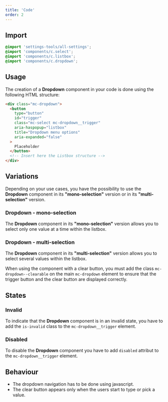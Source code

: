 ```yaml
---
title: 'Code'
order: 2
---
```


## Import

```scss
@import 'settings-tools/all-settings';
@import 'components/c.select';
@import 'components/c.listbox';
@import 'components/c.dropdown';
```

## Usage

The creation of a **Dropdown** component in your code is done using the following HTML structure:

```HTML
<div class="mc-dropdown">
  <button
    type="button"
    id="trigger"
    class="mc-select mc-dropdown__trigger"
    aria-haspopup="listbox"
    title="Dropdown menu options"
    aria-expanded="false"
  >
    Placeholder
  </button>
  <!-- Insert here the Listbox structure -->
</div>
```

## Variations

Depending on your use cases, you have the possibility to use the **Dropdown** component in its **"mono-selection"** version or in its **"multi-selection"** version.

### Dropdown - mono-selection

The **Dropdown** component in its **"mono-selection"** version allows you to select only one value at a time within the listbox.

<Preview path="default" nude />

### Dropdown - multi-selection

The **Dropdown** component in its **"multi-selection"** version allows you to select several values within the listbox.

<Preview path="multi" nude />

<Highlight>

When using the component with a clear button, you must add the class `mc-dropdown--clearable` on the main `mc-dropdown` element to ensure that the trigger button and the clear button are displayed correctly.

</Highlight>

## States

### Invalid

To indicate that the **Dropdown** component is in an invalid state, you have to add the `is-invalid` class to the `mc-dropdown__trigger` element.

<Preview path="invalid" nude />

### Disabled

To disable the **Dropdown** component you have to add `disabled` attribut to the `mc-dropdown__trigger` element.

<Preview path="disabled" nude />

## Behaviour

<Highlight theme="warning">

- The dropdown navigation has to be done using javascript.
- The clear button appears only when the users start to type or pick a value.

</Highlight>
